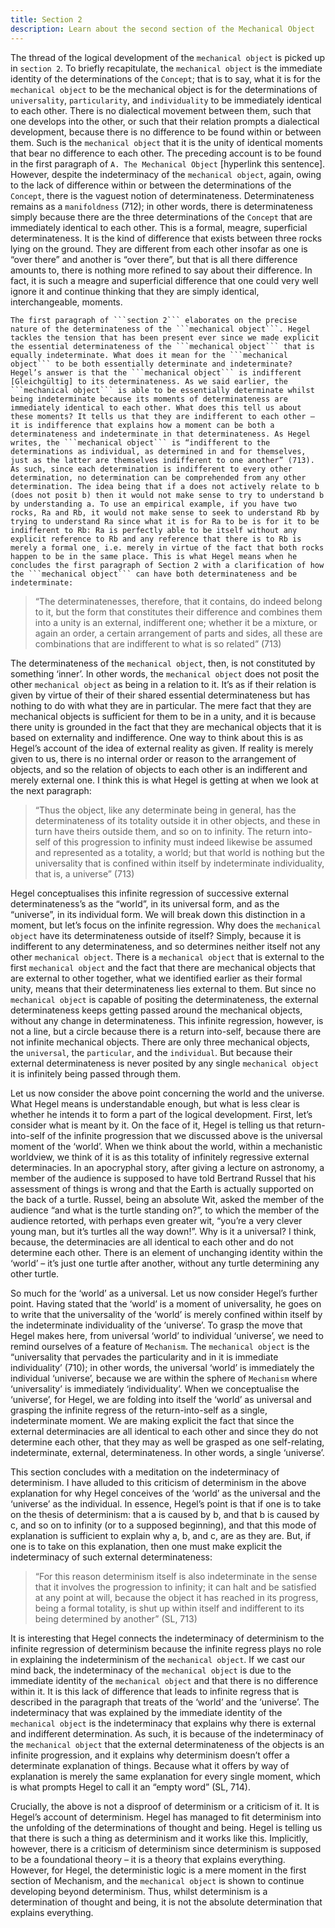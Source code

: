 ```yaml
---
title: Section 2
description: Learn about the second section of the Mechanical Object
---
```


The thread of the logical development of the ```mechanical object``` is picked up in ```section 2```. To briefly recapitulate, the ```mechanical object``` is the immediate identity of the determinations of the ```Concept```; that is to say, what it is for the ```mechanical object``` to be the mechanical object is for the determinations of ```universality```, ```particularity```, and ```individuality``` to be immediately identical to each other. There is no dialectical movement between them, such that one develops into the other, or such that their relation prompts a dialectical development, because there is no difference to be found within or between them. Such is the ```mechanical object``` that it is the unity of identical moments that bear no difference to each other. The preceding account is to be found in the first paragraph of ```A. The Mechanical Object``` [hyperlink this sentence]. However, despite the indeterminacy of the ```mechanical object```, again, owing to the lack of difference within or between the determinations of the ```Concept```, there is the vaguest notion of determinateness. Determinateness remains as a ```manifoldness``` (712); in other words, there is determinateness simply because there are the three determinations of the ```Concept``` that are immediately identical to each other. This is a formal, meagre, superficial determinateness. It is the kind of difference that exists between three rocks lying on the ground. They are different from each other insofar as one is “over there” and another is “over there”, but that is all there difference amounts to, there is nothing more refined to say about their difference. In fact, it is such a meagre and superficial difference that one could very well ignore it and continue thinking that they are simply identical, interchangeable, moments. 

	The first paragraph of ```section 2``` elaborates on the precise nature of the determinateness of the ```mechanical object```. Hegel tackles the tension that has been present ever since we made explicit the essential determinateness of the ```mechanical object``` that is equally indeterminate. What does it mean for the ```mechanical object``` to be both essentially determinate and indeterminate? Hegel’s answer is that the ```mechanical object``` is indifferent [Gleichgültig] to its determinateness. As we said earlier, the ```mechanical object``` is able to be essentially determinate whilst being indeterminate because its moments of determinateness are immediately identical to each other. What does this tell us about these moments? It tells us that they are indifferent to each other – it is indifference that explains how a moment can be both a determinateness and indeterminate in that determinateness. As Hegel writes, the ```mechanical object``` is “indifferent to the determinations as individual, as determined in and for themselves, just as the latter are themselves indifferent to one another” (713). As such, since each determination is indifferent to every other determination, no determination can be comprehended from any other determination. The idea being that if a does not actively relate to b (does not posit b) then it would not make sense to try to understand b by understanding a. To use an empirical example, if you have two rocks, Ra and Rb, it would not make sense to seek to understand Rb by trying to understand Ra since what it is for Ra to be is for it to be indifferent to Rb: Ra is perfectly able to be itself without any explicit reference to Rb and any reference that there is to Rb is merely a formal one¸ i.e. merely in virtue of the fact that both rocks happen to be in the same place. This is what Hegel means when he concludes the first paragraph of Section 2 with a clarification of how the ```mechanical object``` can have both determinateness and be indeterminate:

>“The determinatenesses, therefore, that it contains, do indeed belong to it, but the form that constitutes their difference and combines them into a unity is an external, indifferent one; whether it be a mixture, or again an order, a certain arrangement of parts and sides, all these are combinations that are indifferent to what is so related” (713)

The determinateness of the ```mechanical object```, then, is not constituted by something ‘inner’. In other words, the ```mechanical object``` does not posit the other ```mechanical object``` as being in a relation to it. It’s as if their relation is given by virtue of their of their shared essential determinateness but has nothing to do with what they are in particular. The mere fact that they are mechanical objects is sufficient for them to be in a unity, and it is because there unity is grounded in the fact that they are mechanical objects that it is based on externality and indifference. One way to think about this is as Hegel’s account of the idea of external reality as given. If reality is merely given to us, there is no internal order or reason to the arrangement of objects, and so the relation of objects to each other is an indifferent and merely external one. I think this is what Hegel is getting at when we look at the next paragraph:

>“Thus the object, like any determinate being in general, has the determinateness of its totality outside it in other objects, and these in turn have theirs outside them, and so on to infinity. The return into-self of this progression to infinity must indeed likewise be assumed and represented as a totality, a world; but that world is nothing but the universality that is confined within itself by indeterminate individuality, that is, a universe” (713)

Hegel conceptualises this infinite regression of successive external determinateness’s as the “world”, in its universal form, and as the “universe”, in its individual form. We will break down this distinction in a moment, but let’s focus on the infinite regression. Why does the ```mechanical object``` have its determinateness outside of itself? Simply, because it is indifferent to any determinateness, and so determines neither itself not any other ```mechanical object```. There is a ```mechanical object``` that is external to the first ```mechanical object``` and the fact that there are mechanical objects that are external to other together, what we identified earlier as their formal unity, means that their determinateness lies external to them. But since no ```mechanical object``` is capable of positing the determinateness, the external determinateness keeps getting passed around the mechanical objects, without any change in determinateness. This infinite regression, however, is not a line, but a circle because there is a return into-self, because there are not infinite mechanical objects. There are only three mechanical objects, the ```universal```, the ```particular```, and the ```individual```. But because their external determinateness is never posited by any single ```mechanical object``` it is infinitely being passed through them.

Let us now consider the above point concerning the world and the universe. What Hegel means is understandable enough, but what is less clear is whether he intends it to form a part of the logical development. First, let’s consider what is meant by it. On the face of it, Hegel is telling us that return-into-self of the infinite progression that we discussed above is the universal moment of the ‘world’. When we think about the world, within a mechanistic worldview, we think of it is as this totality of infinitely regressive external determinacies. In an apocryphal story, after giving a lecture on astronomy, a member of the audience is supposed to have told Bertrand Russel that his assessment of things is wrong and that the Earth is actually supported on the back of a turtle. Russel, being an absolute Wit, asked the member of the audience “and what is the turtle standing on?”, to which the member of the audience retorted, with perhaps even greater wit, “you’re a very clever young man, but it’s turtles all the way down!”. Why is it a universal? I think, because, the determinacies are all identical to each other and do not determine each other. There is an element of unchanging identity within the ‘world’ – it’s just one turtle after another, without any turtle determining any other turtle. 

So much for the ‘world’ as a universal. Let us now consider Hegel’s further point. Having stated that the ‘world’ is a moment of universality, he goes on to write that the universality of the ‘world’ is merely confined within itself by the indeterminate individuality of the ‘universe’. To grasp the move that Hegel makes here, from universal ‘world’ to individual ‘universe’, we need to remind ourselves of a feature of ```Mechanism```. The ```mechanical object``` is the “universality that pervades the particularity and in it is immediate individuality’ (710); in other words, the universal ‘world’ is immediately the individual ‘universe’, because we are within the sphere of ```Mechanism``` where ‘universality’ is immediately ‘individuality’. When we conceptualise the ‘universe’, for Hegel, we are folding into itself the ‘world’ as universal and grasping the infinite regress of the return-into-self as a single, indeterminate moment. We are making explicit the fact that since the external determinacies are all identical to each other and since they do not determine each other, that they may as well be grasped as one self-relating, indeterminate, external, determinateness. In other words, a single ‘universe’. 

This section concludes with a meditation on the indeterminacy of determinism. I have alluded to this criticism of determinism in the above explanation for why Hegel conceives of the ‘world’ as the universal and the ‘universe’ as the individual. In essence, Hegel’s point is that if one is to take on the thesis of determinism: that a is caused by b, and that b is caused by c, and so on to infinity (or to a supposed beginning), and that this mode of explanation is sufficient to explain why a, b, and c, are as they are. But, if one is to take on this explanation, then one must make explicit the indeterminacy of such external determinateness:

>“For this reason determinism itself is also indeterminate in the sense that it involves the progression to infinity; it can halt and be satisfied at any point at will, because the object it has reached in its progress, being a formal totality, is shut up within itself and indifferent to its being determined by another” (SL, 713)

It is interesting that Hegel connects the indeterminacy of determinism to the infinite regression of determinism because the infinite regress plays no role in explaining the indeterminism of the ```mechanical object```. If we cast our mind back, the indeterminacy of the ```mechanical object``` is due to the immediate identity of the ```mechanical object``` and that there is no difference within it. It is this lack of difference that leads to infinite regress that is described in the paragraph that treats of the ‘world’ and the ‘universe’. The indeterminacy that was explained by the immediate identity of the ```mechanical object``` is the indeterminacy that explains why there is external and indifferent determination. As such, it is because of the indeterminacy of the ```mechanical object``` that the external determinateness of the objects is an infinite progression, and it explains why determinism doesn’t offer a determinate explanation of things. Because what it offers by way of explanation is merely the same explanation for every single moment, which is what prompts Hegel to call it an “empty word” (SL, 714). 

Crucially, the above is not a disproof of determinism or a criticism of it. It is Hegel’s account of determinism. Hegel has managed to fit determinism into the unfolding of the determinations of thought and being. Hegel is telling us that there is such a thing as determinism and it works like this. Implicitly, however, there is a criticism of determinism since determinism is supposed to be a foundational theory – it is a theory that explains everything. However, for Hegel, the deterministic logic is a mere moment in the first section of Mechanism, and the ```mechanical object``` is shown to continue developing beyond determinism. Thus, whilst determinism is a determination of thought and being, it is not the absolute determination that explains everything. 
	





